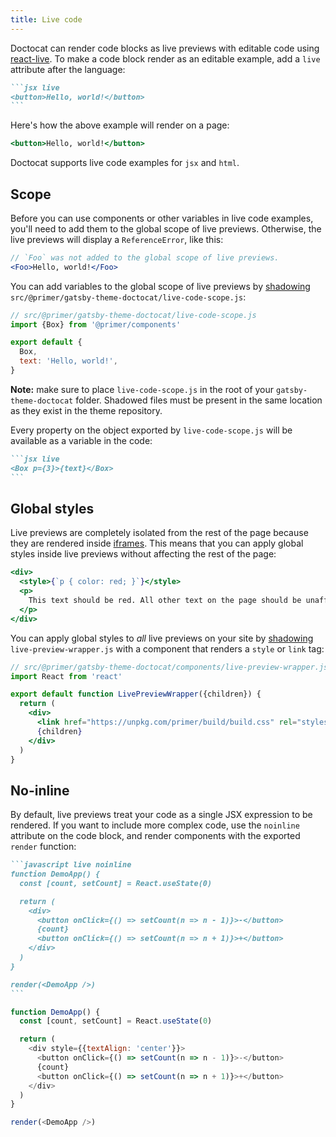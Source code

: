 ```yaml
---
title: Live code
---
```


Doctocat can render code blocks as live previews with editable code using [react-live](https://github.com/FormidableLabs/react-live). To make a code block render as an editable example, add a `live` attribute after the language:

````markdown
```jsx live
<button>Hello, world!</button>
```
````

Here's how the above example will render on a page:

```jsx live
<button>Hello, world!</button>
```

Doctocat supports live code examples for `jsx` and `html`.

## Scope

Before you can use components or other variables in live code examples, you'll need to add them to the global scope of live previews. Otherwise, the live previews will display a `ReferenceError`, like this:

```jsx live
// `Foo` was not added to the global scope of live previews.
<Foo>Hello, world!</Foo>
```

You can add variables to the global scope of live previews by [shadowing](https://www.gatsbyjs.org/blog/2019-04-29-component-shadowing/) `src/@primer/gatsby-theme-doctocat/live-code-scope.js`:

```js
// src/@primer/gatsby-theme-doctocat/live-code-scope.js
import {Box} from '@primer/components'

export default {
  Box,
  text: 'Hello, world!',
}
```

**Note:** make sure to place `live-code-scope.js` in the root of your `gatsby-theme-doctocat` folder. Shadowed files must be present in the same location as they exist in the theme repository.

Every property on the object exported by `live-code-scope.js` will be available as a variable in the code:

````markdown
```jsx live
<Box p={3}>{text}</Box>
```
````

## Global styles

Live previews are completely isolated from the rest of the page because they are rendered inside [iframes](https://developer.mozilla.org/en-US/docs/Web/HTML/Element/iframe). This means that you can apply global styles inside live previews without affecting the rest of the page:

```jsx live
<div>
  <style>{`p { color: red; }`}</style>
  <p>
    This text should be red. All other text on the page should be unaffected.
  </p>
</div>
```

You can apply global styles to _all_ live previews on your site by [shadowing](https://www.gatsbyjs.org/blog/2019-04-29-component-shadowing/) `live-preview-wrapper.js` with a component that renders a `style` or `link` tag:

```jsx
// src/@primer/gatsby-theme-doctocat/components/live-preview-wrapper.js
import React from 'react'

export default function LivePreviewWrapper({children}) {
  return (
    <div>
      <link href="https://unpkg.com/primer/build/build.css" rel="stylesheet" />
      {children}
    </div>
  )
}
```

## No-inline

By default, live previews treat your code as a single JSX expression to be rendered. If you want to include more complex code, use the `noinline` attribute on the code block, and render components with the exported `render` function:

````markdown
```javascript live noinline
function DemoApp() {
  const [count, setCount] = React.useState(0)

  return (
    <div>
      <button onClick={() => setCount(n => n - 1)}>-</button>
      {count}
      <button onClick={() => setCount(n => n + 1)}>+</button>
    </div>
  )
}

render(<DemoApp />)
```
````

```javascript live noinline
function DemoApp() {
  const [count, setCount] = React.useState(0)

  return (
    <div style={{textAlign: 'center'}}>
      <button onClick={() => setCount(n => n - 1)}>-</button>
      {count}
      <button onClick={() => setCount(n => n + 1)}>+</button>
    </div>
  )
}

render(<DemoApp />)
```
